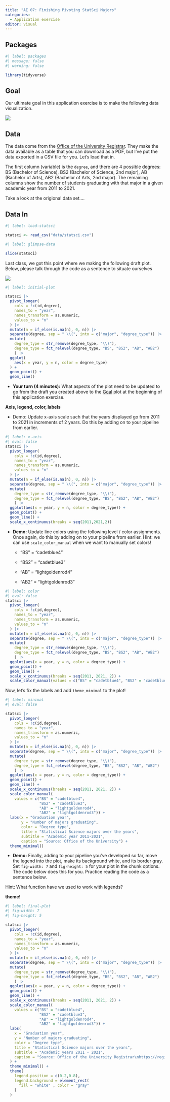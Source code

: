 ```yaml
---
title: "AE 07: Finishing Pivoting StatSci Majors"
categories: 
  - Application exercise
editor: visual
---
```


## Packages

```r
#| label: packages
#| message: false
#| warning: false

library(tidyverse)
```

## Goal

Our ultimate goal in this application exercise is to make the following data visualization.

![](images/statsci-plot.png){fig-alt="Line plot of numbers of Statistical Science majors over the years (2011 - 2021). Degree types represented are BS, BS2, AB, AB2. There is an increasing trend in BS degrees and somewhat steady trend in AB degrees." fig-align="center"}

## Data

The data come from the [Office of the University Registrar](https://registrar.duke.edu/registration/enrollment-statistics). They make the data available as a table that you can download as a PDF, but I've put the data exported in a CSV file for you. Let's load that in.

The first column (variable) is the `degree`, and there are 4 possible degrees: BS (Bachelor of Science), BS2 (Bachelor of Science, 2nd major), AB (Bachelor of Arts), AB2 (Bachelor of Arts, 2nd major). The remaining columns show the number of students graduating with that major in a given academic year from 2011 to 2021.

Take a look at the origional data set....

## Data In

```r
#| label: load-statsci

statsci <- read_csv("data/statsci.csv")
```

```r
#| label: glimpse-data

slice(statsci)
```

Last class, we got this point where we making the following draft plot. Below, please talk through the code as a sentence to situate ourselves

![](images/statsci-plot-draft.png){fig-alt="Line plot of numbers of Statistical Science majors over the years (2011 - 2021). Degree types represented are BS, BS2, AB, AB2. There is an increasing trend in BS degrees and somewhat steady trend in AB degrees." fig-align="center"}

```r
#| label: initial-plot

statsci |>
  pivot_longer(
    cols = !c(id,degree),
    names_to = "year",
    names_transform = as.numeric,
    values_to = "n"
  ) |>
  mutate(n = if_else(is.na(n), 0, n)) |>
  separate(degree, sep = " \\(", into = c("major", "degree_type")) |>
  mutate(
    degree_type = str_remove(degree_type, "\\)"),
    degree_type = fct_relevel(degree_type, "BS", "BS2", "AB", "AB2")
    ) |> 
  ggplot(
    aes(x = year, y = n, color = degree_type)
  ) + 
  geom_point() + 
  geom_line()

```

-   **Your turn (4 minutes):** What aspects of the plot need to be updated to go from the draft you created above to the [Goal] plot at the beginning of this application exercise.

**Axis, legend, color, labels**

-   Demo: Update x-axis scale such that the years displayed go from 2011 to 2021 in increments of 2 years. Do this by adding on to your pipeline from earlier.

```r
#| label: x-axis
#| eval: false
statsci |>
  pivot_longer(
    cols = !c(id,degree),
    names_to = "year",
    names_transform = as.numeric,
    values_to = "n"
  ) |>
  mutate(n = if_else(is.na(n), 0, n)) |>
  separate(degree, sep = " \\(", into = c("major", "degree_type")) |>
  mutate(
    degree_type = str_remove(degree_type, "\\)"),
    degree_type = fct_relevel(degree_type, "BS", "BS2", "AB", "AB2")
    ) |>
  ggplot(aes(x = year, y = n, color = degree_type)) +
  geom_point() +
  geom_line() +
  scale_x_continuous(breaks = seq(2011,2021,2))

```

-   **Demo:** Update line colors using the following level / color assignments. Once again, do this by adding on to your pipeline from earlier. Hint: we can use `scale_color_manual` when we want to manually set colors!

    -   "BS" = "cadetblue4"

    -   "BS2" = "cadetblue3"

    -   "AB" = "lightgoldenrod4"

    -   "AB2" = "lightgoldenrod3"

```r
#| label: color
#| eval: false
statsci |>
  pivot_longer(
    cols = !c(id,degree),
    names_to = "year",
    names_transform = as.numeric,
    values_to = "n"
  ) |>
  mutate(n = if_else(is.na(n), 0, n)) |>
  separate(degree, sep = " \\(", into = c("major", "degree_type")) |>
  mutate(
    degree_type = str_remove(degree_type, "\\)"),
    degree_type = fct_relevel(degree_type, "BS", "BS2", "AB", "AB2")
    ) |>
  ggplot(aes(x = year, y = n, color = degree_type)) +
  geom_point() +
  geom_line() +
  scale_x_continuous(breaks = seq(2011, 2021, 2)) +
  scale_color_manual(values = c("BS" = "cadetblue4", "BS2" = "cadetblue3", "AB" = "lightgoldenrod4", "AB2" = "lightgoldenrod3"))
```

Now, let's fix the labels and add `theme_minimal` to the plot!

```r
#| label: minimal 
#| eval: false

statsci |>
  pivot_longer(
    cols = !c(id,degree),
    names_to = "year",
    names_transform = as.numeric,
    values_to = "n"
  ) |>
  mutate(n = if_else(is.na(n), 0, n)) |>
  separate(degree, sep = " \\(", into = c("major", "degree_type")) |>
  mutate(
    degree_type = str_remove(degree_type, "\\)"),
    degree_type = fct_relevel(degree_type, "BS", "BS2", "AB", "AB2")
    ) |>
  ggplot(aes(x = year, y = n, color = degree_type)) +
  geom_point() +
  geom_line() +
  scale_x_continuous(breaks = seq(2011, 2021, 2)) +
  scale_color_manual(
    values = c("BS" = "cadetblue4",
               "BS2" = "cadetblue3",
               "AB" = "lightgoldenrod4",
               "AB2" = "lightgoldenrod3")) +
  labs(x = "Graduation year", 
       y = "Number of majors graduating",
       color = "Degree type", 
       title = "Statistical Science majors over the years",
       subtitle = "Academic year 2011-2021",
       caption = "Source: Office of the University") +
  theme_minimal()
```

-   **Demo:** Finally, adding to your pipeline you've developed so far, move the legend into the plot, make its background white, and its border gray. Set `fig-width: 7` and `fig-height: 5` for your plot in the chunk options. The code below does this for you. Practice reading the code as a sentence below.

Hint: What function have we used to work with legends?

**theme!**

```r
#| label: final-plot
#| fig-width: 7
#| fig-height: 5

statsci |>
  pivot_longer(
    cols = !c(id,degree),
    names_to = "year",
    names_transform = as.numeric,
    values_to = "n"
  ) |>
  mutate(n = if_else(is.na(n), 0, n)) |>
  separate(degree, sep = " \\(", into = c("major", "degree_type")) |>
  mutate(
    degree_type = str_remove(degree_type, "\\)"),
    degree_type = fct_relevel(degree_type, "BS", "BS2", "AB", "AB2")
    ) |>
  ggplot(aes(x = year, y = n, color = degree_type)) +
  geom_point() +
  geom_line() +
  scale_x_continuous(breaks = seq(2011, 2021, 2)) +
  scale_color_manual(
    values = c("BS" = "cadetblue4",
               "BS2" = "cadetblue3",
               "AB" = "lightgoldenrod4",
               "AB2" = "lightgoldenrod3")) +
  labs(
    x = "Graduation year",
    y = "Number of majors graduating",
    color = "Degree type",
    title = "Statistical Science majors over the years",
    subtitle = "Academic years 2011 - 2021",
    caption = "Source: Office of the University Registrar\nhttps://registrar.duke.edu/registration/enrollment-statistics"
  ) +
  theme_minimal() +
  theme(
    legend.position = c(0.2,0.8),
    legend.background = element_rect(
      fill = "white" , color = "gray"
    )
  )

```
